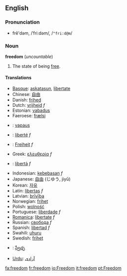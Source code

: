 ==English==
<!-- this seems to be for "free"
=== Etymology ===
From Old-English [[freo]], from Proto-Germanic *''frijaz'', which derives from Proto Indo-European *''prijos-'' ''dear, beloved''.
-->

===Pronunciation===
*frē'dəm, /ˈfriːdəm/, /<tt>"fri:d@m</tt>/

=== Noun ===
'''freedom''' (''uncountable'')

# The state of being [[free]].

==== Translations ====
*[[Basque]]: [[askatasun]], [[libertate]]
*Chinese: [[自由]]
*Danish: [[frihed]]
*Dutch: [[vrijheid]] ''f''
*Estonian: [[vabadus]]
*Faeroese: [[frælsi]]
*{{fi}}: [[vapaus]]
*{{fr}}: [[liberté]] ''f''
*{{de}}: [[Freiheit]] ''f''
*Greek: [[ελευθερία]] ''f''
*{{it}}: [[libertà]] ''f''
*Indonesian: [[kebebasan]] ''f''
*Japanese: [[自由]] (じゆう, jiyū)
*Korean: [[자유]]
*Latin: [[libertas]] ''f''
*Latvian: [[brīvība]]
*Norwegian: [[frihet]]
*Polish: [[wolność]]
*Portuguese: [[liberdade]] ''f''
*[[Romanica]]: [[libertate]] ''f''
*Russian: [[свобода]] ''f''
*Spanish: [[libertad]] ''f''
*Swahili: [[uhuru]]
*Swedish: [[frihet]]
*{{Te}}: [[స్వేచ్ఛ]]
*[[Urdu]]: [[ازادى|آزادى]]

[[fa:freedom]]
[[fr:freedom]]
[[io:Freedom]]
[[it:freedom]]
[[pt:Freedom]]